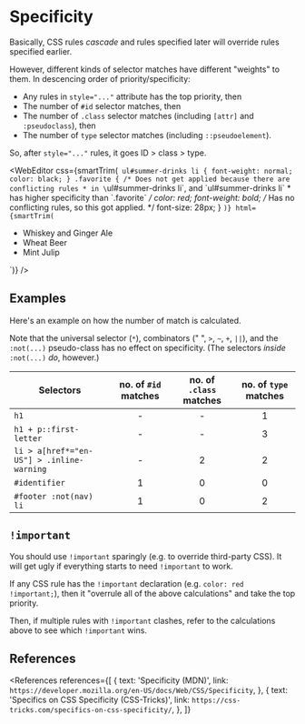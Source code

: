 
<MetadataConfigurer title="Specificity" dateCreated="2021-02-25" />

# Specificity

Basically, CSS rules _cascade_ and rules specified later will override rules specified earlier.

However, different kinds of selector matches have different "weights" to them. In descencing order of priority/specificity:

- Any rules in `style="..."` attribute has the top priority, then
- The number of `#id` selector matches, then
- The number of `.class` selector matches (including `[attr]` and `:pseudoclass`), then
- The number of `type` selector matches (including `::pseudoelement`).

So, after `style="..."` rules, it goes ID > class > type.

<WebEditor
  css={smartTrim(`
    ul#summer-drinks li {
      font-weight: normal;
      color: black;
    }
    .favorite {
      /* Does not get applied because there are conflicting rules
       * in \`ul#summer-drinks li\`, and \`ul#summer-drinks li\`
       * has higher specificity than \`.favorite\` */
      color: red;
      font-weight: bold;
      /* Has no conflicting rules, so this got applied. */
      font-size: 28px;
    }
  `)}
  html={smartTrim(`
    <!-- https://css-tricks.com/specifics-on-css-specificity/ -->
    <ul id="summer-drinks">
      <li class="favorite">Whiskey and Ginger Ale</li>
      <li>Wheat Beer</li>
      <li>Mint Julip</li>
    </ul>
  `)}
/>

## Examples

Here's an example on how the number of match is calculated.

Note that the universal selector (`*`), combinators (" ", `>`, `~`, `+`, `||`), and the `:not(...)` pseudo-class has no effect on specificity. (The selectors _inside_ `:not(...)` _do_, however.)

| Selectors                                 | no. of `#id` matches | no. of `.class` matches | no. of `type` matches |
| ----------------------------------------- | :------------------: | :---------------------: | :-------------------: |
| `h1`                                      |          -           |            -            |           1           |
| `h1 + p::first-letter`                    |          -           |            -            |           3           |
| `li > a[href*="en-US"] > .inline-warning` |          -           |            2            |           2           |
| `#identifier`                             |          1           |            0            |           0           |
| `#footer :not(nav) li`                    |          1           |            0            |           2           |

## `!important`

<NoteBox type="warning">
  You should use <code>!important</code> sparingly (e.g. to override third-party CSS). It will get
  ugly if everything starts to need <code>!important</code> to work.
</NoteBox>

If any CSS rule has the `!important` declaration (e.g. `color: red !important;`), then it "overrule
all of the above calculations" and take the top priority.

Then, if multiple rules with `!important` clashes, refer to the calculations above to see which `!important` wins.

## References

<References
  references={[
    {
      text: 'Specificity (MDN)',
      link: `https://developer.mozilla.org/en-US/docs/Web/CSS/Specificity`,
    },
    {
      text: 'Specifics on CSS Specificity (CSS-Tricks)',
      link: `https://css-tricks.com/specifics-on-css-specificity/`,
    },
  ]}
></References>
